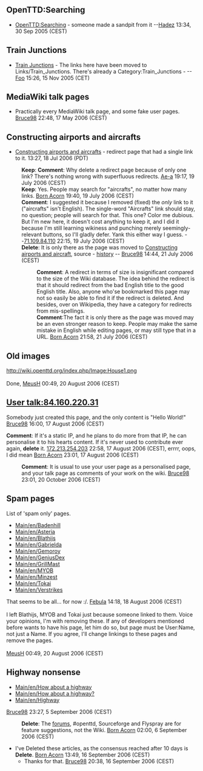 == OpenTTD:Searching ==
*[[Main/en/Searching|OpenTTD:Searching]] - someone made a sandpit from it --[[Archive/en/Hadez|Hadez]] 13:34, 30 Sep 2005 (CEST)

== Train Junctions ==
*[[Main/en/Links/Train Junctions|Train Junctions]] - The links here have been moved to Links/Train_Junctions. There's already a Category:Train_Junctions - --[[Archive/en/Foo|Foo]] 15:26, 15 Nov 2005 (CET)

== MediaWiki talk pages ==
* Practically every MediaWiki talk page, and some fake user pages. [[Archive/en/Bruce98|Bruce98]] 22:48, 17 May 2006 (CEST)

== Constructing airports and aircrafts ==
*[[Main/en/Airport construction|Constructing airports and aircrafts]] - redirect page that had a single link to it. 13:27, 18 Jul 2006 (PDT)
:'''Keep''': '''Comment''': Why delete a redirect page because of only one link? There's nothing wrong with superfluous redirects. [[Archive/en/Ae-a|Ae-a]] 19:17, 19 July 2006 (CEST)
:'''Keep''': Yes. People may search for "aircrafts", no matter how many links. [[Archive/en/Born Acorn|Born Acorn]] 19:40, 19 July 2006 (CEST)
:'''Comment''': I suggested it because I removed (fixed) the ''only'' link to it ("aircrafts" isn't English).  The single-word "Aircrafts" link should stay, no question; people will search for that.  This one?  Color me dubious.  But I'm new here, it doesn't cost anything to keep it, and I did it because I'm still learning wikiness and punching merely seemingly-relevant buttons, so I'll gladly defer.  Yank this either way I guess. --[[Archive/en/71.109.84.110|71.109.84.110]] 22:15, 19 July 2006 (CEST)
:'''Delete''': It is only there as the page was moved to [[Main/en/Airport construction|Constructing airports and aircraft]], source - [http://wiki.openttd.com/index.php?title=Constructing_airports_and_aircrafts&action=history history] -- [[Archive/en/Bruce98|Bruce98]] 14:44, 21 July 2006 (CEST)
:: '''Comment''': A redirect in terms of size is insignificant compared to the size of the Wiki database. The idea behind the redirect is that it should redirect from the bad English title to the good English title. Also, anyone who'se bookmarked this page may not so easily be able to find it if the redirect is deleted. And besides, over on Wikipedia, they have a category for redirects from mis-spellings.
:: '''Comment''':The fact it is only there as the page was moved may be an even stronger reason to keep. People may make the same mistake in English while editing pages, or may still type that in a URL. [[Archive/en/Born Acorn|Born Acorn]] 21:58, 21 July 2006 (CEST)

==Old images==
http://wiki.openttd.org/index.php/Image:House1.png
<br><br>Done, [[Archive/en/MeusH|MeusH]] 00:49, 20 August 2006 (CEST)

==[[Archive/en/84.160.220.31|User talk:84.160.220.31]]==
Somebody just created this page, and the only content is "Hello World!" [[Archive/en/Bruce98|Bruce98]] 16:00, 17 August 2006 (CEST)


'''Comment''': If it's a static IP, and he plans to do more from that IP, he can personalise it to his hearts content. If it's never used to contribute ever again, '''delete''' it. [[Archive/en/172.213.254.203|172.213.254.203]] 22:58, 17 August 2006 (CEST), errrr, oops, I  did mean [[Archive/en/Born Acorn|Born Acorn]] 23:01, 17 August 2006 (CEST)

: '''Comment''': It is usual to use your user page as a personalised page, and your talk page as comments of your work on the wiki. [[Archive/en/Bruce98|Bruce98]] 23:01, 20 October 2006 (CEST)

==Spam pages==
List of 'spam only' pages.
*[[Main/en/Badenhill]]
*[[Main/en/Asteria]]
*[[Main/en/Blathijs]]
*[[Main/en/Gabrielda]]
*[[Main/en/Gemoroy]]
*[[Main/en/GeniusDex]]
*[[Main/en/GrillMast]]
*[[Main/en/MYOB]]
*[[Main/en/Minzest]]
*[[Main/en/Tokai]]
*[[Main/en/Verstrikes]]
That seems to be all... for now :/. [[Archive/en/Febula|Febula]] 14:18, 18 August 2006 (CEST)
<br><br>
I left Blathijs, MYOB and Tokai just because someone linked to them. Voice your opinions, I'm with removing these. If any of developers mentioned before wants to have his page, let him do so, but page must be User:Name, not just a Name. If you agree, I'll change linkings to these pages and remove the pages.
<br><br>[[Archive/en/MeusH|MeusH]] 00:49, 20 August 2006 (CEST)

== Highway nonsense==
* [[Main/en/How about a highway]]
* [[Main/en/How about a highway?]]
* [[Main/en/Highway]]
[[Archive/en/Bruce98|Bruce98]] 23:27, 5 September 2006 (CEST)

:'''Delete''': The [http://www.tt-forums.net forums], #openttd, Sourceforge and Flyspray are for feature suggestions, not the Wiki. [[Archive/en/Born Acorn|Born Acorn]] 02:00, 6 September 2006 (CEST)

* I've Deleted these articles, as the consensus reached after 10 days is '''Delete'''. [[Archive/en/Born Acorn|Born Acorn]] 13:49, 16 September 2006 (CEST)
**Thanks for that. [[Archive/en/Bruce98|Bruce98]] 20:38, 16 September 2006 (CEST)